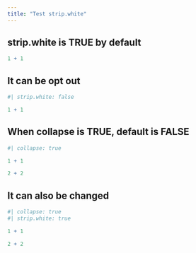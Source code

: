 ```yaml
---
title: "Test strip.white"
---
```


## strip.white is TRUE by default

```r

1 + 1 

```

## It can be opt out

```r
#| strip.white: false

1 + 1

```

## When collapse is TRUE, default is FALSE

```r
#| collapse: true

1 + 1

2 + 2

```

## It can also be changed

```r
#| collapse: true
#| strip.white: true

1 + 1

2 + 2

```

